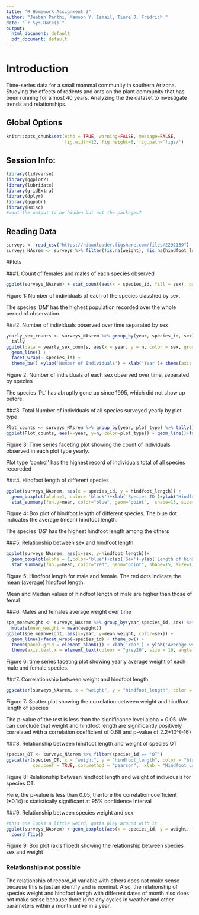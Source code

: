 ```yaml
---
title: "R Homework Assignment 3"
author: "Jeeban Panthi, Mamoon Y. Ismail, Tiare J. Fridrich "
date: "`r Sys.Date()`"
output:
  html_document: default
  pdf_document: default
---
```


# Introduction

Time-series data for a small mammal community in southern Arizona. Studying the effects of rodents and ants on the plant community that has been running for almost 40 years. Analyzing the the dataset to investigate trends and relationships. 


## Global Options

```r
knitr::opts_chunk$set(echo = TRUE, warning=FALSE, message=FALSE,
                      fig.width=12, fig.height=8, fig.path='figs/')
```


## Session Info:

```r
library(tidyverse)
library(ggplot2)
library(lubridate)
library(gridExtra)
library(dplyr)
library(ggpubr)
library(Hmisc)
#want the output to be hidden but not the packages?
```

## Reading Data

```r
surveys <- read_csv("https://ndownloader.figshare.com/files/2292169")
surveys_NAsrem <- surveys %>% filter(!is.na(weight), !is.na(hindfoot_length), !is.na(sex), species_id != "")
```


#Plots

###1. Count of females and males of each species observed 
````r
ggplot(surveys_NAsrem) + stat_count(aes(x = species_id, fill = sex), position = "dodge")+ylab('Number of individuals recorded')+xlab('Species ID')+theme(axis.text.x = element_text(angle = 90))
````
Figure 1: Number of individuals of each of the species classfied by sex.

The species 'DM' has the highest population recorded over the whole period of observation.


###2. Number of individuals observed over time separated by sex 
````r
yearly_sex_counts <- surveys_NAsrem %>% group_by(year, species_id, sex) %>%
  tally
ggplot(data = yearly_sex_counts, aes(x = year, y = n, color = sex, group = sex)) +
  geom_line() +
  facet_wrap(~ species_id) +
  theme_bw() +ylab('Number of Individuals') + xlab('Year')+ theme(axis.text.x = element_text(angle = 90))
````
Figure 2: Number of individuals of each sex observed over time, separated by species

The species 'PL' has abruptly gone up since 1995, which did not show up before. 

###3. Total Number of individuals of all species surveyed yearly by plot type
```r
Plot_counts <- surveys_NAsrem %>% group_by(year, plot_type) %>% tally()
ggplot(Plot_counts, aes(x=year, y=n, color=plot_type)) + geom_line()+facet_wrap(~plot_type)
```
Figure 3: Time series faceting plot showing the count of individuals observed in each plot type yearly.

Plot type 'control' has the highest record of individuals total of all species recoreded

###4.	Hindfoot length of different species
```r
ggplot(surveys_NAsrem, aes(x = species_id, y = hindfoot_length)) +
  geom_boxplot(alpha=1, color= 'black')+xlab('Species ID')+ylab('Hindfoot length (mm)')+
  stat_summary(fun.y=mean, color="blue", geom="point",  shape=15, size=1,show_guide = T,show.legend = T)+ theme(axis.text.x = element_text(angle = 90))
```
Figure 4: Box plot of hindfoot length of different species. The blue dot indicates the average (mean) hindfoot length.

The species 'DS' has the highest hindfoot length among the others

###5. Relationship between sex and hindfoot length
```r
ggplot(surveys_NAsrem, aes(x=sex, y=hindfoot_length))+
  geom_boxplot(alpha = 1,color='blue')+xlab('Sex')+ylab('Length of hindfoot (inch)')+
  stat_summary(fun.y=mean, color="red", geom="point", shape=15, size=1,show_guide = T, show.legend = T) + theme_bw()
```
Figure 5: Hindfoot length for male and female. The red dots indicate the mean (average) hindfoot length. 

Mean and Median values of hindfoot length of male are higher than those of femal

###6. Males and females average weight over time
```r
spe_meanweight <- surveys_NAsrem %>% group_by(year,species_id, sex) %>%
  mutate(mean_weight = mean(weight))
ggplot(spe_meanweight, aes(x=year, y=mean_weight, color=sex)) +
  geom_line()+facet_wrap(~species_id) + theme_bw() +
  theme(panel.grid = element_blank()) + xlab('Year') + ylab('Average weight (gram)')
  theme(axis.text.x = element_text(colour = "grey20", size = 10, angle = 90, hjust = 0.5, vjust = 0.5))
```
Figure 6: time series faceting plot showing yearly average weight of each male and female species.


###7. Correlationship between weight and hindfoot length
```r
ggscatter(surveys_NAsrem, x = "weight", y = "hindfoot_length", color = "red", shape = 21, size = 2, add = "reg.line", conf.int = TRUE, cor.coef = TRUE, cor.method = "pearson",  xlab = "Hindfoot Length (mm)", ylab = "Weight (gram)")
```
Figure 7: Scatter plot showing the correlation between weight and hindfoot length of species

The p-value of the test is less than the significance level alpha = 0.05. We can conclude that weight and hindfoot length are significantly positively correlated with a correlation coefficient of 0.68 and p-value of 2.2*10^{-16}

###8. Relationship between hindfoot length and weight of species OT
````r
species_OT <- surveys_NAsrem %>% filter(species_id == 'OT')
ggscatter(species_OT, x = "weight", y = "hindfoot_length", color = "blue", shape = 21, size = 2, add = "reg.line", conf.int = TRUE, 
          cor.coef = TRUE, cor.method = "pearson",  xlab = "Hindfoot Length (mm)", ylab = "Weight (gram)")
````
Figure 8: Relationship between hindfoot length and weight of individuals for species OT. 

Here, the p-value is less than 0.05, therfore the correlation coefficient (*0.14) is statistically significant at 95% confidence interval

###9. Relationship between species weight and sex
```r
#this one looks a little weird, gotta play around with it 
ggplot(surveys_NAsrem) + geom_boxplot(aes(x = species_id, y = weight, fill = sex)) +
  coord_flip()
```
Figure 9: Box plot (axis fliped) showing the relationship between species sex and weight

 
### Relationship not possible

The relationship of record_id variable with others does not make sense because this is just an identify and is nominal. Also, the relationship of species weight and hindfoot lentgh with different dates of month also does not make sense because there is no any cycles in weather and other parameters within a month unlike in a year.

